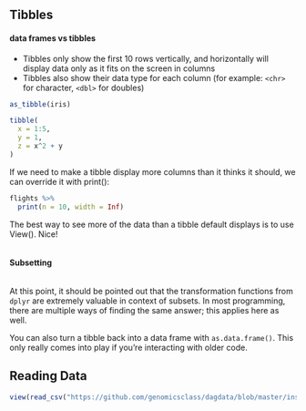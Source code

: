 ## Tibbles

#### data frames vs tibbles

-   Tibbles only show the first 10 rows vertically, and horizontally will display data only as it fits on the screen in columns
-   Tibbles also show their data type for each column (for example: `<chr>` for character, `<dbl>` for doubles)

```r
as_tibble(iris)
```

```r
tibble(
  x = 1:5,
  y = 1,
  z = x^2 + y
)
```

If we need to make a tibble display more columns than it thinks it should, we can override it with print():

```r
flights %>%
  print(n = 10, width = Inf)
```

The best way to see more of the data than a tibble default displays is to use View(). Nice!

```r

```

#### Subsetting

```r

```

At this point, it should be pointed out that the transformation functions from `dplyr` are extremely valuable in context of subsets. In most programming, there are multiple ways of finding the same answer; this applies here as well.

You can also turn a tibble back into a data frame with `as.data.frame()`. This only really comes into play if you're interacting with older code.

## Reading Data

```r
view(read_csv("https://github.com/genomicsclass/dagdata/blob/master/inst/extdata/femaleMiceWeights.csv"))
```
